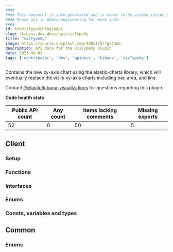 ```yaml
---
####
#### This document is auto-generated and is meant to be viewed inside our experimental, new docs system.
#### Reach out in #docs-engineering for more info.
####
id: kibVisTypeXyPluginApi
slug: /kibana-dev-docs/api/visTypeXy
title: "visTypeXy"
image: https://source.unsplash.com/400x175/?github
description: API docs for the visTypeXy plugin
date: 2023-08-01
tags: ['contributor', 'dev', 'apidocs', 'kibana', 'visTypeXy']
---
```


Contains the new xy-axis chart using the elastic-charts library, which will eventually replace the vislib xy-axis charts including bar, area, and line.

Contact [@elastic/kibana-visualizations](https://github.com/orgs/elastic/teams/kibana-visualizations) for questions regarding this plugin.

**Code health stats**

| Public API count  | Any count | Items lacking comments | Missing exports |
|-------------------|-----------|------------------------|-----------------|
| 52 | 0 | 50 | 5 |

## Client

### Setup
<DocDefinitionList data={[visTypeXyObj.client.setup]}/>

### Functions
<DocDefinitionList data={visTypeXyObj.client.functions}/>

### Interfaces
<DocDefinitionList data={visTypeXyObj.client.interfaces}/>

### Enums
<DocDefinitionList data={visTypeXyObj.client.enums}/>

### Consts, variables and types
<DocDefinitionList data={visTypeXyObj.client.misc}/>

## Common

### Enums
<DocDefinitionList data={visTypeXyObj.common.enums}/>

